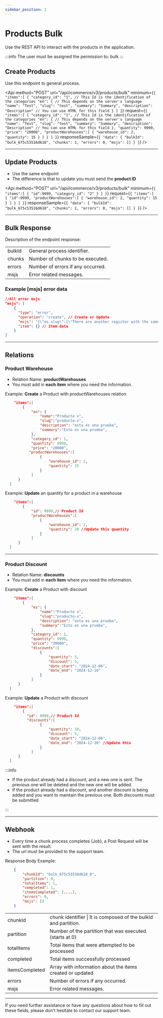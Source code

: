 ```yaml
---
sidebar_position: 2
---
```



# Products Bulk

Use the REST API to interact with the products in the application.

<InfoAboutRequest />
<Cache />

:::info
  The user must be assigned the permission to: bulk
:::

## Create Products
Use this endpoint to general process.


<Api
  method="POST"
  url="/api/icommerce/v3/products/bulk"
  minimum={`{
  "items":[
    {
      "category_id": "1", // This Id is the identification of the categories
      "en": { // This depends on the server's language
        "name": "Test",
        "slug": "test",
        "summary": "Summary",
        "description": "Description" // You can use HTML for this field
    }
  ]
}`}
  request={`{
  "items":[
    {
      "category_id": "1", // This Id is the identification of the categories
      "en": { // This depends on the server's language
        "name": "Test",
        "slug": "test",
        "summary": "Summary",
        "description": "Description" // You can use HTML for this field
      },
      "quantity": 9999,
      "price": "20000",
      "productWarehouses":[
          {
            "warehouse_id": 2,
            "quantity": 15
          }
      ]
    }
  ]
}`}
  responseSample={`{
  "data": {
      "bulkId": "bulk_675c53516d618",
      "chunks": 1,
      "errors": 0,
      "msjs": []
  }
}`}
/>

---

## Update Products
<ul>
  <li>Use the same endpoint</li>
  <li>The difference is that to update you must send the <strong>product ID</strong></li>
</ul>

<Api
  method="POST"
  url="/api/icommerce/v3/products/bulk"
  minimum={`{
  "items":[
    {
      "id":9999,
      "category_id": "2"
    }
  ]
}`}
  request={`{
  "items":[
    {
      "id":9999,
      "productWarehouses":[
          {
            "warehouse_id": 2,
            "quantity": 15
          }
      ]
    }
  ]
}`}
  responseSample={`{
  "data": {
      "bulkId": "bulk_675c53516d618",
      "chunks": 1,
      "errors": 0,
      "msjs": []
  }
}`}
/>

---

## Bulk Response
Description of the endpoint response:
<table>
  <tr>
    <td>bulkId</td>
    <td>General process identifier.</td>
  </tr>
  <tr>
    <td>chunks</td>
    <td>Number of chunks to be executed.</td>
  </tr>
  <tr>
    <td>errors</td>
    <td>Number of errors if any occurred.</td>
  </tr>
  <tr>
    <td>msjs</td>
    <td>Error related messages.</td>
  </tr>
</table>

### Example [msjs] error data

```json
//All error msjs
"msjs": [
    {
      "type": "error",
      "operation": "create", // Create or Update
      "msjs": "{\"es.slug\":[\"There are another register with the same slug-locale.\"]}", //Error for this item
      "item": {} // Item data
    }
]
```
---

## Relations

### Product Warehouse
<ul>
  <li>Relation Name: <strong>productWarehouses</strong></li>
  <li>You must add in <strong>each item</strong> where you need the information.</li>
</ul>

Example: <strong>Create</strong> a Product with productWarehouses relation
```json
    "items":[
        {
            "en": {
                "name":"Producto x",
                "slug":"producto-x",
                "description": "esta es una prueba",
                "summary":"Esto es una prueba",
            },
            "category_id": 1,
            "quantity": 9999,
            "price": "20000",
           "productWarehouses":[
                {
                    "warehouse_id": 2,
                    "quantity": 15
                }
            ]
      }
  ]
```
Example: <strong>Update</strong> an quantity for a product in a warehouse
```json
    "items":[
        {
            "id": 9999,// Product Id
            "productWarehouses":[
                {
                    "warehouse_id": 2,
                    "quantity": 20 //Update this quantity
                }
            ]
      }
  ]
```


---

### Product Discount
<ul>
  <li>Relation Name: <strong>discounts</strong></li>
  <li>You must add in <strong>each item</strong> where you need the information.</li>
</ul>

Example: <strong>Create</strong> a Product with discount

```json
    "items":[
        {
            "es": {
                "name":"Producto x",
                "slug":"producto-x",
                "description": "esta es una prueba",
                "summary":"Esto es una prueba",
            },
            "category_id": 1,
            "quantity": 9999,
            "price": "20000",
            "discounts":[
                {
                    "quantity": 5,
                    "discount": 5,
                    "date_start": "2024-12-06",
                    "date_end": "2024-12-10"
                }
            ]
      }
  ]
```
Example: <strong>Update</strong> a Product with discount

```json
    "items":[
        { 
          "id": 9999,// Product Id
          "discounts":[
                {
                    "quantity": 10,
                    "discount": 5,
                    "date_start": "2024-12-06",
                    "date_end": "2024-12-20" //Update this
                }
            ]
      }
  ]
```

:::info
  <ul>
    <li>If the product already had a discount, and a new one is sent. The previous one will be deleted and the new one will be added.</li>
    <li>If the product already had a discount, and another discount is being added and you want to maintain the previous one. Both discounts must be submitted</li>
  </ul>
:::

---

## Webhook

<ul>
  <li>Every time a chunk process completes (Job), a Post Request will be sent with the result.</li>
  <li>The url must be provided to the support team.</li>
</ul>

Response Body Example:
```json
    {
        "chunkId": "bulk_675c53516d618_0",
        "partition": 0,
        "totalItems": 1,
        "completed": 1,
        "itemsCompleted": [....],
        "errors": 0,
        "msjs": []
    }
```

<table>
  <tr>
    <td>chunkId</td>
    <td>chunk identifier |  It is composed of the bulkId and partition.</td>
  </tr>
  <tr>
    <td>partition</td>
    <td>Number of the partition that was executed. (starts at 0)</td>
  </tr>
  <tr>
    <td>totalItems</td>
    <td>Total items that were attempted to be processed</td>
  </tr>
  <tr>
    <td>completed</td>
    <td>Total items successfully processed</td>
  </tr>
  <tr>
    <td>itemsCompleted</td>
    <td>Array with information about the items created or updated</td>
  </tr>
  <tr>
    <td>errors</td>
    <td>Number of errors if any occurred.</td>
  </tr>
  <tr>
    <td>msjs</td>
    <td>Error related messages.</td>
  </tr>
</table>

---


If you need further assistance or have any questions about how to fill out these fields, please don't hesitate to contact our support team.